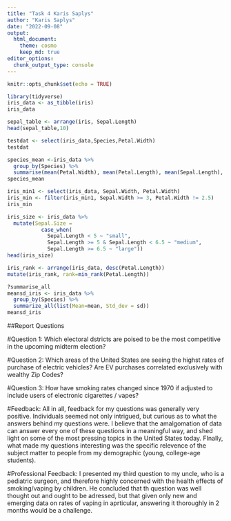 ```yaml
---
title: "Task 4 Karis Saplys"
author: "Karis Saplys"
date: "2022-09-08"
output: 
  html_document:
    theme: cosmo
    keep_md: true
editor_options: 
  chunk_output_type: console
---
```


```r
knitr::opts_chunk$set(echo = TRUE)
```

```r
library(tidyverse)
iris_data <- as_tibble(iris)
iris_data
```

```r
sepal_table <- arrange(iris, Sepal.Length)
head(sepal_table,10)
```

```r
testdat <- select(iris_data,Species,Petal.Width)
testdat
```

```r
species_mean <-iris_data %>%
  group_by(Species) %>%
  summarise(mean(Petal.Width), mean(Petal.Length), mean(Sepal.Length), mean(Sepal.Width))
species_mean
```

```r
iris_min1 <- select(iris_data, Sepal.Width, Petal.Width)
iris_min <- filter(iris_min1, Sepal.Width >= 3, Petal.Width != 2.5)
iris_min
```

```r
iris_size <- iris_data %>%
  mutate(Sepal.Size =
           case_when(
             Sepal.Length < 5 ~ "small",
             Sepal.Length >= 5 & Sepal.Length < 6.5 ~ "medium",
             Sepal.Length >= 6.5 ~ "large"))
head(iris_size)
```

```r
iris_rank <- arrange(iris_data, desc(Petal.Length))
mutate(iris_rank, rank=min_rank(Petal.Length))
```

```r
?summarise_all
meansd_iris <- iris_data %>%
  group_by(Species) %>%
  summarize_all(list(Mean=mean, Std_dev = sd))
meansd_iris
```

##Report Questions

#Question 1: Which electoral dstricts are poised to be the most competitive in the upcoming midterm election?

#Question 2: Which areas of the United States are seeing the highst rates of purchase of electric vehicles? Are EV purchases correlated exclusively with wealthy Zip Codes?

#Question 3: How have smoking rates changed since 1970 if adjusted to include users of electronic cigarettes / vapes?

#Feedback: All in all, feedback for my questions was generally very positive. Individuals seemed not only intrigued, but curious as to what the answers behind my questions were. I believe that the amalgomation of data can answer every one of these questions in a meaningful way, and shed light on some of the most pressing topics in the United States today. FInally, what made my questions interesting was the specific relevence of the subject matter to people from my demographic (young, college-age students).

#Professional Feedback: I presented my third question to my uncle, who is a pediatric surgeon, and therefore highly concerned with the health effects of smoking/vaping by children. He concluded that th question was well thought out and ought to be adressed, but that given only new and emerging data on rates of vaping in aprticular, answering it thoroughly in 2 months would be a challenge.